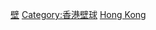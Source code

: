 {{Catnav|頁面分類|人物|各職業人物|运动员|壁球運動員}}
{{Catnav|頁面分類|...|各国运动员|中国运动员|香港運動員}}
{{Catnav|頁面分類|...|中国体育|香港體育|香港運動員}}
{{Catnav|頁面分類|...|中国体育|中国运动员|香港運動員}}

{{Commonscat|Squash players from Hong Kong}}

[[Category:香港運動員|壁]]
[[Category:香港壁球|Category:香港壁球]]
[[Category:各國壁球運動員|Hong Kong]]